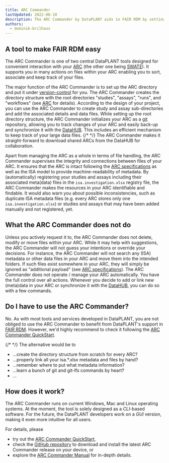 ```yaml
---
title: ARC Commander
lastUpdated: 2022-08-10
description: The ARC Commander by DataPLANT aids in FAIR RDM by setting up directory structures, initializing version control, and ensuring metadata integrity. It supports collaboration through easy ARC synchronization from the DataHUB, while maintaining user control over data management.
authors:
  - dominik-brilhaus
---
```



## A tool to make FAIR RDM easy

The ARC Commander is one of two central DataPLANT tools designed for convenient interaction with your [ARC][kb-AnnotatedResearchContext] (the other one being [SWATE][kb-Swate]).
It supports you in many actions on files within your ARC enabling you to sort, associate and keep track of your files.

The major function of the ARC Commander is to set up the ARC directory and put it under [version-control][kb-VersionControlGit] for you. The ARC Commander creates the directory structure with the root directories "studies", "assays", "runs", and "workflows" (see [ARC][kb-AnnotatedResearchContext] for details).  According to the design of your project, you can use the ARC Commander to create study and assay sub-directories and add the associated details and data files. While setting up the root directory structure, the ARC Commander initializes your ARC as a [git][kb-VersionControlGit] repository, allowing you to track changes of your ARC and easily back-up and synchronize it with the [DataHUB][kb-DataHub]. This includes an efficient mechanism to keep track of your large data files. 
{/* <!-- with the git lfs extension -->  */}
The ARC Commander makes it straight-forward to download shared ARCs from the DataHUB for collaboration.

Apart from managing the ARC as a whole in terms of file handling, the ARC Commander supervises the integrity and connections between files of your ARC. It ensures that the ARC is intact following the [ARC specifications][kb-ArcSpecs] as well as the ISA model to provide machine-readability of metadata. By (automatically) registering your studies and assays including their associated meta(data) files in the `isa.investigation.xlsx` registry file, the ARC Commander makes the resources in your ARC identifiable and findable. It would also warn you about possible inconsistencies, such as duplicate ISA metadata files (e.g. every ARC stores only one `isa.investigation.xlsx`) or studies and assays that may have been added manually and not registered, yet.

## What the ARC Commander does not do

Unless you actively request it to, the ARC Commander does not delete, modify or move files within your ARC. While it may help with suggestions, the ARC Commander will not guess your intentions or override your decisions. For instance, the ARC Commander will not search any (ISA) metadata or other data files in your ARC and move them into the intended folders. If such files exist somewhere in your ARC, they will simply be ignored as "additional payload" (see [ARC specifications][kb-ArcSpecs]). The ARC Commander does not operate / manage your ARC automatically. You have the full control over all actions. Whenever you decide to add or link new (meta)data in your ARC or synchronize it with the [DataHUB][kb-DataHub], you can do so with a few commands.


## Do I have to use the ARC Commander?

No. As with most tools and services developed in DataPLANT, you are not obliged to use the ARC Commander to benefit from DataPLANT's support in [FAIR RDM][kb-ResearchDataManagement].
However, we'd highly recommend to check it following the [ARC Commander QuickStart][kb-arcCommander_QuickStart].

{/* <!-- Or do you prefer to... --> */}
The alternative would be to

- ...create the directory structure from scratch for every ARC?  
- ...properly link all your isa.\*.xlsx metadata and files by hand?
- ...remember where to put what metadata information?
- ...learn a bunch of git and git-lfs commands by heart?
- ...

## How does it work?

The ARC Commander runs on current Windows, Mac and Linux operating systems. At the moment, the tool is solely designed as a <dfn title="Command-line interface">CLI</dfn>-based software. For the future, the DataPLANT developers work on a <dfn title="Graphical user interface">GUI</dfn> version, making it even more intuitive for all users.


For details, please

- try out the [ARC Commander QuickStart][kb-arcCommander_QuickStart],
- check the [GitHub repository][gh-ARC Commander] to download and install the latest ARC Commander release on your device, or
- explore the [ARC Commander Manual][kb-ARC Commander-Manual] for in-depth details.



[kb-DataManagementPlan]: ../fundamentals/DataManagementPlan.html "Data Management Plan"
[kb-DataPublications]: ../fundamentals/DataPublications.html "Data Publication"
[kb-DataSharing]: ../fundamentals/DataSharing.html "Data Sharing"
[kb-FairDataPrinciples]: ../fundamentals/FairDataPrinciples.html "FAIR Data principles"
[kb-Metadata]: ../fundamentals/Metadata.html "Metadata"
[kb-PersistentIdentifiers]: ../fundamentals/PersistentIdentifiers.html "Persistent Identifiers"
[kb-PublicDataRepositories]: ../fundamentals/PublicDataRepositories.html "Repositories"
[kb-ResearchDataManagement]: ../fundamentals/ResearchDataManagement.html "Research Data Management"
[kb-VersionControlGit]: ../fundamentals/VersionControlGit.html "Version Control and Git"

[kb-AnnotatedResearchContext]: ../implementation/AnnotatedResearchContext.html "Annotated Research Context"
[kb-ARC Commander-Manual]: ../ArcCommanderManual/index.html "ARC Commander Manual"
[kb-arcCommander_QuickStart]: ../guides/arcCommander_QuickStart.html "ARC Commander QuickStart"
[kb-DataHub]: ../implementation/DataHub.html "DataPLANT DataHUB"
[kb-Swate]: ../implementation/Swate.html "Swate"

[hp-Registration]: <https://register.nfdi4plants.org/> "DataPLANT Registration"
[hp-DataHUB]: <https://git.nfdi4plants.org> "DataPLANT DataHUB"
[hp-HelpDesk]: <https://helpdesk.nfdi4plants.org> "DataPLANT Help Desk"

[gh-DataPlant]: <https://github.com/nfdi4plants/> "GitHub DataPLANT"
[kb-ArcSpecs]: ./../implementation/ARC-specification.html "ARC specification"
[gh-ARC Commander]: <https://github.com/nfdi4plants/arcCommander> "ARC Commander"